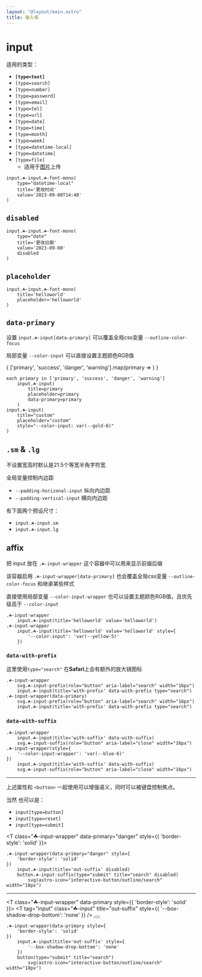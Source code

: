 ```yaml
---
layout: "@layout/main.astro"
title: 输入框
---
```




# input

适用的类型：

- **`[type=text]`**
- `[type=search]`
- `[type=number]`
- `[type=password]`
- `[type=email]`
- `[type=tel]`
- `[type=url]`
- `[type=date]`
- `[type=time]`
- `[type=month]`
- `[type=week]`
- `[type=datetime-local]`
- `[type=datetime]`
- `[type=file]` 
    - 适用于[图片](/menu/typography/image#upload)上传

<T
    tag="input"
    type="datetime-local"
    class="☘-input ☘-font-mono"
    title="更改时间"
    value='2023-09-08T14:48'
/>

```pug
input.☘-input.☘-font-mono(
    type="datetime-local"
    title='更改时间'
    value='2023-09-08T14:48'
)
```

## `disabled`

<T
    tag="input"
    type="date"
    class="☘-input ☘-font-mono"
    title="更改日期"
    value='2023-09-08'
    disabled
/>

```pug
input.☘-input.☘-font-mono(
    type="date"
    title='更改日期'
    value='2023-09-08'
    disabled
)
```

## `placeholder`

<T
    tag="input"
    class="☘-input ☘-font-mono"
    title="helloworld"
    placeholder='helloworld'
/>

```pug
input.☘-input.☘-font-mono(
    title='helloworld'
    placeholder='helloworld'
)
```

## `data-primary`

设置 `input.☘-input[data-primary]` 可以覆盖全局css变量 `--outline-color-focus`

局部变量 `--color-input` 可以直接设置主题颜色RGB值

<Grid inline>
{
    ['primary', 'success', 'danger', 'warning'].map(primary => 
        <T
            tag='input'
            class="☘-input"
            title={primary}
            placeholder={primary}
            data-primary={primary}
        />
    )
}
<T
    tag="input"
    class="☘-input"
    title="custom"
    placeholder="custom"
    style="--color-input: var(--gold-6)"
/>
</Grid>

```pug
each primary in ['primary', 'success', 'danger', 'warning']
    input.☘-input(
        title=primary
        placeholder=primary
        data-primary=primary
    )
input.☘-input(
    title="custom"
    placeholder="custom"
    style="--color-input: var(--gold-6)"
)
```

## `.sm` & `.lg`

不设置宽高时默认是21.5个等宽半角字符宽

全局变量控制内边距

- `--padding-horizonal-input` 纵向内边距
- `--padding-vertical-input` 横向内边距

有下面两个预设尺寸：

- `input.☘-input.sm`
    <br/><T tag="input" class="☘-input sm" title="helloworld" placeholder="更小" />
- `input.☘-input.lg`
    <br/><T tag="input" class="☘-input lg" title="helloworld" placeholder="更大" />


## affix

把 input 放在 `.☘-input-wrapper` 这个容器中可以用来显示前缀后缀

该容器启用 `.☘-input-wrapper[data-primary]` 也会覆盖全局css变量 `--outline-color-focus` 和继承某些样式

直接使用局部变量 `--color-input-wrapper` 也可以设置主题颜色RGB值，且优先级高于 `--color-input`

<Grid inline>
    <T class="☘-input-wrapper">
        <T tag="input" class="☘-input" title="helloworld" value='helloworld'/>
    </T>
    <T class="☘-input-wrapper">
        <T tag="input" class="☘-input" title="helloworld" value='helloworld'
            style="--color-input: var(--yellow-5)"
        />
    </T>
</Grid>

```pug
.☘-input-wrapper
    input.☘-input(title='helloworld' value='helloworld')
.☘-input-wrapper
    input.☘-input(title='helloworld' value='helloworld' style={
        '--color-input': 'var(--yellow-5)'
    })
```

### `data-with-prefix`

这里使用`type="search"` 在**Safari**上会有额外的放大镜图标

<Grid inline>
    <T class="☘-input-wrapper">
        <Icon
            class={escape('☘-input-prefix')}
            name="interactive-button/outline/search"
            role="button"
            aria-label="search"
            width="16px"/>
        <T
            tag="input"
            class="☘-input"
            data-with-prefix
            title="with-prefix"
            type="search"
        />
    </T>
    <T class="☘-input-wrapper" data-primary>
        <Icon
            class={escape('☘-input-prefix')}
            name="interactive-button/outline/search"
            role="button"
            aria-label="search"
            width="16px"
        />
        <T
            tag="input"
            class="☘-input"
            data-with-prefix
            title="with-prefix"
            type="search"
        />
    </T>
</Grid>

```pug
.☘-input-wrapper
    svg.☘-input-prefix(role="button" aria-label="search" width="16px")
    input.☘-input(title='with-prefix' data-with-prefix type="search")
.☘-input-wrapper(data-primary)
    svg.☘-input-prefix(role="button" aria-label="search" width="16px")
    input.☘-input(title='with-prefix' data-with-prefix type="search")
```

### `data-with-suffix`

<Grid inline>
    <T class="☘-input-wrapper">
        <T tag="input" class="☘-input" data-with-suffix title="with-suffix" />
        <Icon
            class={escape('☘-input-suffix')}
            name="tips/outline/close"
            role="button"
            aria-label="close"
            width="16px"
        />
    </T>
    <T class="☘-input-wrapper" style="
        --color-input-wrapper: var(--blue-6)
    ">
        <T tag="input" class="☘-input" data-with-suffix title="with-suffix" />
        <Icon
            class={escape('☘-input-suffix')}
            name="tips/outline/close"
            role="button"
            aria-label="close"
            width="16px"
        />
    </T>
</Grid>

```pug
.☘-input-wrapper
    input.☘-input(title='with-suffix' data-with-suffix)
    svg.☘-input-suffix(role="button" aria-label="close" width="16px")
.☘-input-wrapper(style={
    '--color-input-wrapper': 'var(--blue-6)'
})
    input.☘-input(title='with-suffix' data-with-suffix)
    svg.☘-input-suffix(role="button" aria-label="close" width="16px")
```

***

上述属性和 `<button>` 一起使用可以增强语义，同时可以被键盘控制焦点。

当然 也可以是：
- `input[type=button]`
- `input[type=reset]`
- `input[type=submit]`

<T class="☘-input-wrapper" data-primary="danger" style={{
    'border-style': 'solid'
}}>
    <T
        tag="input"
        class="☘-input"
        title="in-suffix"
        data-with-suffix
        disabled
    />
    <T
        tag="button"
        class="☘-input-suffix"
        type="submit"
        title="search"
        disabled
    >
        <Icon name="interactive-button/outline/search" width="18px" />
    </T>
</T>

```pug
.☘-input-wrapper(data-primary="danger" style={
    'border-style': 'solid'
})
    input.☘-input(title='out-suffix' disabled)
    button.☘-input-suffix(type="submit" title="search" disabled)
        svg(astro-icon="interactive-button/outline/search" width="18px")
```

***

<T class="☘-input-wrapper" data-primary style={{
    'border-style': 'solid'
}}>
    <T tag="input" class="☘-input" title="out-suffix" style={{
        '--box-shadow-drop-bottom': 'none'
    }} />
    <button type="submit" title="search">
        <Icon name="interactive-button/outline/search" width="18px"/>
    </button>
</T>

```pug
.☘-input-wrapper(data-primary style={
    'border-style': 'solid'
})
    input.☘-input(title='out-suffix' style={
        '--box-shadow-drop-bottom': 'none'
    })
    button(type="submit" title="search")
        svg(astro-icon="interactive-button/outline/search" width="18px")
```
